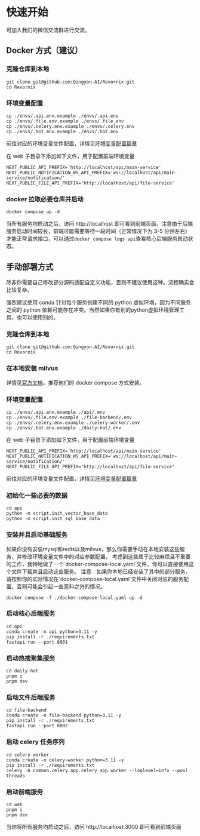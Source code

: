 
# 快速开始

可加入我们的微信交流群<WeComCode />进行交流。

## Docker 方式（建议）

<Steps>

### 克隆仓库到本地

```shell
git clone git@github.com:Qingyon-AI/Revornix.git
cd Revornix
```

### 环境变量配置

```shell
cp ./envs/.api.env.example ./envs/.api.env
cp ./envs/.file.env.example ./envs/.file.env
cp ./envs/.celery.env.example ./envs/.celery.env
cp ./envs/.hot.env.example ./envs/.hot.env
```

前往对应的环境变量文件配置，详情见[环境变量配置篇章](environment)

在 web 子目录下添加如下文件，用于配置前端环境变量

```shell filename=".env"
NEXT_PUBLIC_API_PREFIX='http://localhost/api/main-service'
NEXT_PUBLIC_NOTIFICATION_WS_API_PREFIX='ws://localhost/api/main-service/notification/'
NEXT_PUBLIC_FILE_API_PREFIX='http://localhost/api/file-service'
```

### docker 拉取必要仓库并启动

```shell
docker compose up -d
```

当所有服务均启动之后，访问 http://localhost 即可看到前端页面，注意由于后端服务启动时间较长，前端可能需要等待一段时间（正常情况下为 3-5 分钟左右）才能正常请求接口，可以通过`docker compose logs api`查看核心后端服务启动状态。

</Steps>

## 手动部署方式

除非你需要自己修改部分源码适配自定义功能，否则不建议使用这种。流程确实会比较复杂。

<Callout>
	强烈建议使用 conda 针对每个服务创建不同的 python 虚拟环境，因为不同服务之间的
	python
	依赖可能存在冲突。当然如果你有别的python虚拟环境管理工具，也可以使用别的。
</Callout>

<Steps>

### 克隆仓库到本地

```shell
git clone git@github.com:Qingyon-AI/Revornix.git
cd Revornix
```

### 在本地安装 milvus

详情见[官方文档](https://milvus.io/docs/zh/install-overview.md)，推荐他们的 docker compose 方式安装。

### 环境变量配置

```shell
cp ./envs/.api.env.example ./api/.env
cp ./envs/.file.env.example ./file-backend/.env
cp ./envs/.celery.env.example ./celery-worker/.env
cp ./envs/.hot.env.example ./daily-hot/.env
```

在 web 子目录下添加如下文件，用于配置前端环境变量

```shell filename=".env"
NEXT_PUBLIC_API_PREFIX='http://localhost/api/main-service'
NEXT_PUBLIC_NOTIFICATION_WS_API_PREFIX='ws://localhost/api/main-service/notification/'
NEXT_PUBLIC_FILE_API_PREFIX='http://localhost/api/file-service'
```

前往对应的环境变量文件配置，详情见[环境变量配置篇章](environment)

### 初始化一些必要的数据

```shell
cd api
python -m script.init_vector_base_data
python -m script.init_sql_base_data
```

### 安装并且启动基础服务

<Callout>
	如果你没有安装mysql和redis以及milvus，那么你需要手动在本地安装这些服务，并修改环境变量文件中的对应参数配置。
	考虑到这些属于比较麻烦且不重要的工作，我特地做了一个`docker-compose-local.yaml`文件，你可以直接使用这个文件下载并且启动这些服务。
</Callout>

<Callout type="warning">
	注意：如果你本地已经安装了其中的部分服务，请按照你的实际情况在`docker-compose-local.yaml`文件中关闭对应的服务配置，否则可能会引起一些意料之外的情况。
</Callout>

```shell
docker compose -f ./docker-compose-local.yaml up -d 
```

### 启动核心后端服务

```shell
cd api
conda create -n api python=3.11 -y
pip install -r ./requirements.txt
fastapi run --port 8001
```

### 启动热搜聚集服务

```shell
cd daily-hot
pnpm i 
pnpm dev
```

### 启动文件后端服务

```shell
cd file-backend
conda create -n file-backend python=3.11 -y
pip install -r ./requirements.txt
fastapi run --port 8002
```

### 启动 celery 任务序列

```shell
cd celery-worker
conda create -n celery-worker python=3.11 -y
pip install -r ./requirements.txt
celery -A common.celery.app.celery_app worker --loglevel=info --pool threads
```

### 启动前端服务

```shell
cd web
pnpm i
pnpm dev
```

</Steps>

当你将所有服务均启动之后，访问 http://localhost:3000 即可看到前端页面
